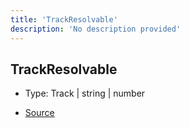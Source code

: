 ```yaml
---
title: 'TrackResolvable'
description: 'No description provided'
---
```


## TrackResolvable

- Type: Track \| string \| number

- [Source](https://github.com/androz2091/discord-player/blob/ce04b3f4c6671029ce4d4aa9090e56ac7e7f5666/packages/discord-player/src/fabric/Track.ts#L13)
